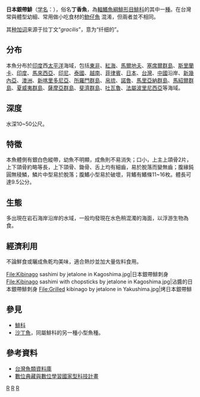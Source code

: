 {{Speciesbox 
| taxon = Spratelloides gracilis
| image = XRF-Spratelloides gracilis.jpg
| status = LC
| status_system = IUCN3.1
| authority =  [[Temminck|Temminck]] & [[Schlegel|Schlegel]], 1846<ref name='id5364'>{{cite web| url =http://www.bioinfo.cn/db05/BjdwSpecies.php?action=view&id=5364| title =日本银带鲱| work =《中国动物物种编目数据库》| publisher =中国科学院微生物研究所| author =中国科学院动物研究所| accessdate =2009-04-11| deadurl =yes| archiveurl =https://web.archive.org/web/20160305074159/http://www.bioinfo.cn/db05/BjdwSpecies.php?action=view&id=5364| archivedate =2016-03-05}}</ref>
| synonyms = *''Clupea gracilis, Temminck & Schlegel, 1846''
*''Spratelloides atrofasciatus, Schultz, 1943''
*''Clupea argyrotaeniata, Bleeker, 1849''
}}
'''日本銀帶鯡'''（[[学名|学名]]：{{lang|la|''Spratelloides gracilis''}}），俗名'''丁香魚'''，為[[輻鰭魚綱|輻鰭魚綱]][[鯡形目|鯡形目]][[鯡科|鯡科]]的其中一[[種|種]]。在台灣常與體型幼細、常用做小吃食材的[[魩仔魚|魩仔魚]] 混淆，但兩者並不相同。

其[[种加词|种加词]]来源于拉丁文“''gracilis''”，意为“纤细的”。

==分布==
本魚分布於[[印度|印度]]西[[太平洋|太平洋]]海域，包括[[東非|東非]]、[[紅海|紅海]]、[[馬爾地夫|馬爾地夫]]、[[塞席爾群島|塞席爾群島]]、[[斯里蘭卡|斯里蘭卡]]、[[印度|印度]]、[[馬來西亞|馬來西亞]]、[[印尼|印尼]]、[[泰國|泰國]]、[[越南|越南]]、[[菲律賓|菲律賓]]、[[日本|日本]]、[[台灣|台灣]]、[[中國|中國]]沿岸、[[新幾內亞|新幾內亞]]、[[澳洲|澳洲]]、[[新喀里多尼亞|新喀里多尼亞]]、[[所羅門群島|所羅門群島]]、[[帛琉|帛琉]]、[[諾魯|諾魯]]、[[馬里亞納群島|馬里亞納群島]]、[[馬紹爾群島|馬紹爾群島]]、[[夏威夷群島|夏威夷群島]]、[[薩摩亞群島|薩摩亞群島]]、[[斐濟群島|斐濟群島]]、[[吐瓦魯|吐瓦魯]]、[[法屬波里尼西亞|法屬波里尼西亞]]等海域。

==深度==
水深10~50公尺。

==特徵==
本魚體側有銀白色縱帶，幼魚不明顯，成魚則不易消失；口小，上主上頜骨2片，上下頜骨約略等長，上下頜骨、鋤骨、舌上均有細齒，易於脫落而變無齒；腹緣鈍圓無稜鱗，鱗片中型易於脫落；腹鰭小型易於破壞，背鰭有鰭條11~16枚。體長可達9.5公分。

==生態==
多出現在岩石海岸沿岸的水域，一般均發現在水色稍混濁的海面，以浮游生物為食。

==經濟利用==
不論鮮食或曬成魚乾均美味，適合熱炒並加大量佐料食用。

<gallery widths=160px>
File:Kibinago sashimi by jetalone in Kagoshima.jpg|日本銀帶鯡刺身
File:Kibinago sashimi with chopsticks by jetalone in Kagoshima.jpg|沾醬的日本銀帶鯡刺身
File:Grilled kibinago by jetalone in Yakushima.jpg|烤日本銀帶鯡
</gallery>

==參見==
*[[鯡科|鯡科]]
*[[沙丁魚|沙丁魚]]，同屬鯡科的另一種小型魚種。

==參考資料==
{{reflist}}
*[http://fishdb.sinica.edu.tw/ 台灣魚類資料庫] {{Wayback|url=http://fishdb.sinica.edu.tw/ |date=20160304193340 }}
*[http://catalog.digitalarchives.tw/dacs5/System/Exhibition/Detail.jsp?OID=14374 數位典藏與數位學習國家型科技計畫]
{{Taxonbar|from=Q3236464}}

[[Category:银带鲱属|R]]
[[Category:食用鱼|R]]
[[Category:1846年描述的魚類|R]]